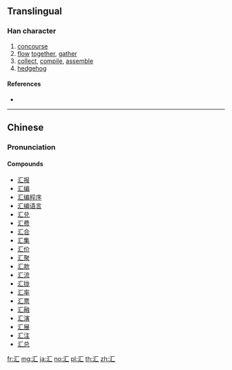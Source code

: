 {{also|匯|彙}}
==Translingual==

===Han character===
{{Han char|rn=85|rad=水|as=02|sn=5|four=|canj=ES|ids=⿰氵匚}}

# [[concourse]]
# [[flow]] [[together]], [[gather]]
# [[collect]], [[compile]], [[assemble]]
# [[hedgehog]]

====References====
* {{Han ref|kx=0604.091|hdz=31548.040|uh=6C47|ud=27719}}

----

==Chinese==
{{zh-hanzi-box|汇|[[匯]]/[[彙]]}}

===Pronunciation===
{{zh-pron
|m=huì
|c=wui6
|mc=
|oc=
|ma=
|cat=n,v
}}

====Compounds====
* [[汇报]]
* [[汇编]]
* [[汇编程序]]
* [[汇编语言]]
* [[汇兑]]
* [[汇费]]
* [[汇合]]
* [[汇集]]
* [[汇价]]
* [[汇聚]]
* [[汇款]]
* [[汇流]]
* [[汇拢]]
* [[汇率]]
* [[汇票]]
* [[汇融]]
* [[汇演]]
* [[汇展]]
* [[汇注]]
* [[汇总]]

[[fr:汇]]
[[mg:汇]]
[[ja:汇]]
[[no:汇]]
[[pl:汇]]
[[th:汇]]
[[zh:汇]]
